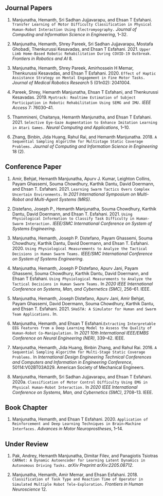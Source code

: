 ## Journal Papers

1. Manjunatha, Hemanth, Sri Sadhan Jujjavarapu, and Ehsan T Esfahani.
`Transfer Learning of Motor Difficulty Classification in
Physical Human-Robot Interaction Using Electromyography.` *Journal of
Computing and Information Science in Engineering*, 1–32.

1. Manjunatha, Hemanth, Shrey Pareek, Sri Sadhan Jujjavarapu, Mostafa
Ghobadi, Thenkurussi Kesavadas, and Ehsan T Esfahani. 2021. `Upper Limb
Home-Based Robotic Rehabilitation During COVID-19 Outbreak.` *Frontiers
in Robotics and AI* 8.

1. Manjunatha, Hemanth, Shrey Pareek, Amirhossein H Memar, Thenkurussi
Kesavadas, and Ehsan T Esfahani. 2020. `Effect of Haptic Assistance
Strategy on Mental Engagement in Fine Motor Tasks.` *Journal of Medical
Robotics Research* 5 (01n02): 2041004.

1. Pareek, Shrey, Hemanth Manjunatha, Ehsan T Esfahani, and Thenkurussi
Kesavadas. 2019. `Myotrack: Realtime Estimation of Subject Participation
in Robotic Rehabilitation Using SEMG and IMU.` *IEEE Access* 7:
76030–41.

1. Thammineni, Chaitanya, Hemanth Manjunatha, and Ehsan T Esfahani. 2021.
`Selective Eye-Gaze Augmentation to Enhance Imitation Learning in Atari
Games.` *Neural Computing and Applications*, 1–10.

1. Zhang, Binbin, Jida Huang, Rahul Rai, and Hemanth Manjunatha. 2018. `A
Sequential Sampling Algorithm for Multistage Static Coverage Problems.`
*Journal of Computing and Information Science in Engineering* 18 (2).



## Conference Paper

1. Amir, Behjat, Hemanth Manjunatha, Apurv J. Kumar, Leighton Collins,
Payam Ghassemi, Souma Chowdhury, Karthik Dantu, David Doermann, and
Ehsan T. Esfahani. 2021. `Learning Swarm Tactics Overs Complex Uncertain
Environments.` In *2021 International Symposium on Multi-Robot and
Multi-Agent Systems (MRS)*.

2. Distefano, Joseph P., Hemanth Manjunatha, Souma Chowdhury, Karthik
Dantu, David Doermann, and Ehsan T. Esfahani. 2021. `Using Physiological
Information to Classify Task Difficulty in Human-Swarm Interaction.`
*IEEE/SMC International Conference on System of Systems Engineering*.

3. Manjunatha, Hemanth, Joseph P. Distefano, Payam Ghassemi, Souma
Chowdhury, Karthik Dantu, David Doermann, and Ehsan T. Esfahani. 2020.
`Using Physiological Measurements to Analyze the Tactical Decisions in
Human Swarm Teams.` *IEEE/SMC International Conference on System of
Systems Engineering*.

4. Manjunatha, Hemanth, Joseph P Distefano, Apurv Jani, Payam Ghassemi,
Souma Chowdhury, Karthik Dantu, David Doermann, and Ehsan T Esfahani. `Using Physiological Measurements to Analyze the Tactical
Decisions in Human Swarm Teams.` In *2020 IEEE International Conference
on Systems, Man, and Cybernetics (SMC)*, 256–61. IEEE.

5. Manjunatha, Hemanth, Joseph Distefano, Apurv Jani, Amir Behjat, Payam
Ghassemi, David Doermann, Souma Chowdhury, Karthik Dantu, and Ehsan T.
Esfahani. 2021. `SHaSTA: A Simulator for Human and Swarm Team
Applications.` In.

6. Manjunatha, Hemanth, and Ehsan T Esfahani.`Extracting Interpretable EEG Features from a Deep Learning
Model to Assess the Quality of Human-Robot Co-Manipulation.` In *2021
10th International IEEE/EMBS Conference on Neural Engineering (NER)*,
339–42. IEEE.

7. Manjunatha, Hemanth, Jida Huang, Binbin Zhang, and Rahul Rai. 2016. `A
Sequential Sampling Algorithm for Multi-Stage Static Coverage Problems.`
In *International Design Engineering Technical Conferences and Computers
and Information in Engineering Conference*, 50114:V02BT03A029. American
Society of Mechanical Engineers.

8. Manjunatha, Hemanth, Sri Sadhan Jujjavarapu, and Ehsan T Esfahani.
2020a. `Classification of Motor Control Difficulty Using EMG in Physical
Human-Robot Interaction.` In *2020 IEEE International Conference on
Systems, Man, and Cybernetics (SMC)*, 2708–13. IEEE.


## Book Chapter

1. Manjunatha, Hemanth, and Ehsan T Esfahani. 2020. `Application of
Reinforcement and Deep Learning Techniques in Brain–Machine Interfaces.`
*Advances in Motor Neuroprostheses*, 1–14.

## Under Review

1. Pak, Andrey, Hemanth Manjunatha, Dimitar Filev, and Panagiotis Tsiotras `CARNet: A Dynamic Autoencoder for Learning Latent Dynamics in
Autonomous Driving Tasks.` *arXiv Preprint arXiv:2205.08712*.

1. Manjunatha, Hemanth, Amir Memar, and Ehsan Esfahani. 2018.
`Classification of Task Type and Reaction Time of Operator in Simulated
Multiple Robot Tele-Exploration.` *Frontiers in Human Neuroscience* 12.
